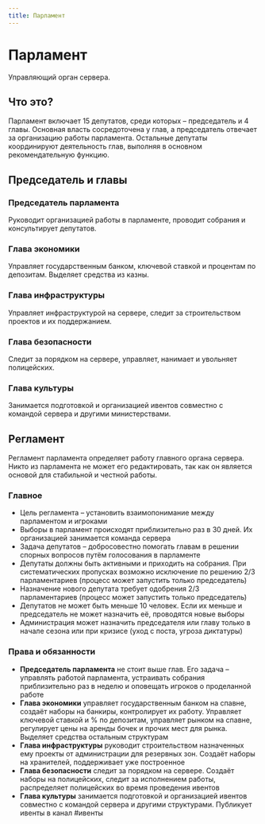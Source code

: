 ```yaml
---
title: Парламент
---
```


# Парламент

Управляющий орган сервера.

## Что это?

Парламент включает 15 депутатов, среди которых – председатель и 4 главы. Основная власть сосредоточена у глав, а председатель отвечает за организацию работы парламента. Остальные депутаты координируют деятельность глав, выполняя в основном рекомендательную функцию.

## Председатель и главы

### Председатель парламента

Руководит организацией работы в парламенте, проводит собрания и консультирует депутатов.

### Глава экономики

Управляет государственным банком, ключевой ставкой и процентам по депозитам. Выделяет средства из казны.

### Глава инфраструктуры

Управляет инфраструктурой на сервере, следит за строительством проектов и их поддержанием.

### Глава безопасности

Следит за порядком на сервере, управляет, нанимает и увольняет полицейских.

### Глава культуры

Занимается подготовкой и организацией ивентов совместно с командой сервера и другими министерствами.

## Регламент

Регламент парламента определяет работу главного органа сервера. Никто из парламента не может его редактировать, так как он является основой для стабильной и честной работы.

### Главное

- Цель регламента – установить взаимопонимание между парламентом и игроками
- Выборы в парламент происходят приблизительно раз в 30 дней. Их организацией занимается команда сервера
- Задача депутатов – добросовестно помогать главам в решении спорных вопросов путём голосования в парламенте
- Депутаты должны быть активными и приходить на собрания. При систематических пропусках возможно исключение по решению 2/3 парламентариев (процесс может запустить только председатель)
- Назначение нового депутата требует одобрения 2/3 парламентариев (процесс может запустить только председатель)
- Депутатов не может быть меньше 10 человек. Если их меньше и председатель не может назначить её, проводятся новые выборы
- Администрация может назначить председателя или главу только в начале сезона или при кризисе (уход с поста, угроза диктатуры)

### Права и обязанности

- **Председатель парламента** не стоит выше глав. Его задача – управлять работой парламента, устраивать собрания приблизительно раз в неделю и оповещать игроков о проделанной работе
- **Глава экономики** управляет государственным банком на спавне, создаёт наборы на банкиры, контролирует их работу. Управляет ключевой ставкой и % по депозитам, управляет рынком на спавне, регулирует цены на аренды бочек и прочих мест для рынка. Выделяет средства остальным структурам
- **Глава инфраструктуры** руководит строительством назначенных ему проекты от администрации для резервных зон. Создаёт наборы на хранителей, поддерживает уже построенное
- **Глава безопасности** следит за порядком на сервере. Создаёт наборы на полицейских, следит за исполнением работы, распределяет полицейских во время проведения ивентов
- **Глава культуры** занимается подготовкой и организацией ивентов совместно с командой сервера и другими структурами. Публикует ивенты в канал #ивенты

